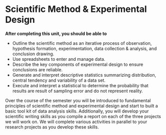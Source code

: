 # Scientific Method & Experimental Design {#sec-scientific-method-experimental-design}

**After completing this unit, you should be able to**

-   Outline the scientific method as an iterative process of observation, hypothesis formation, experimentation, data collection & analysis, and conclusion drawing.
-   Use spreadsheets to enter and manage data.
-   Describe the key components of experimental design to ensure conclusions are reliable.
-   Generate and interpret descriptive statistics summarizing distribution, central tendency and variability of a data set.
-   Execute and interpret a statistical to determine the probability that results are result of sampling error and do not represent reality.

Over the course of the semester you will be introduced to fundamental principles of scientific method and experimental design and start to built a basic tool kit of data analysis skills. Additionally, you will develop your scientific writing skills as you compile a report on each of the three projects we will work on. We will complete various activities in parallel to your research projects as you develop these skills.
